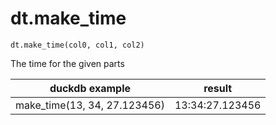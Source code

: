 # dt.make_time { #duckops.dt.make_time }

`dt.make_time(col0, col1, col2)`

The time for the given parts

| duckdb example | result |
| -------------- | ------ |
| make_time(13, 34, 27.123456) | 13:34:27.123456 |
